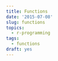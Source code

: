 ```yaml
---
title: Functions
date: '2015-07-08'
slug: functions
topics:
  - r-programming
tags:
  - functions
draft: yes
---
```



